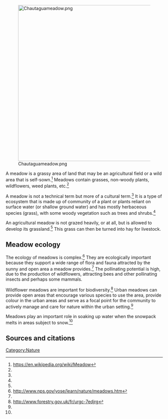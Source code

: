 [[File:Chautaguameadow.png|center|500px]]

A meadow is a grassy area of land that may be an agricultural field or a wild area that is self-sown.<ref name="wp">https://en.wikipedia.org/wiki/Meadow</ref> Meadows contain grasses, non-woody plants, wildflowers, weed plants, etc.<ref name="wp" />

A meadow is not a technical term but more of a cultural term.<ref name="nps" /> It is a type of ecosystem that is made up of community of a plant or plants reliant on surface water (or shallow ground water) and has mostly herbaceous species (grass), with some woody vegetation such as trees and shrubs.<ref name="nps" />

An agricultural meadow is not grazed heavily, or at all, but is allowed to develop its grassland.<ref name="wp" /> This grass can then be turned into hay for livestock.

== Meadow ecology ==
The ecology of meadows is complex.<ref name="nps">http://www.nps.gov/yose/learn/nature/meadows.htm</ref> They are ecologically important because they support a wide range of flora and fauna attracted by the sunny and open area a meadow provides.<ref name="wp" /> The pollinating potential is high, due to the production of wildflowers, attracting bees and other pollinating insects and perhaps some mammals.

Wildflower meadows are important for biodiversity.<ref name="uk">http://www.forestry.gov.uk/fr/urgc-7edjrg</ref> Urban meadows can provide open areas that encourage various species to use the area, provide colour in the urban areas and serve as a focal point for the community to actively manage and care for nature within the urban setting.<ref name="uk" />

Meadows play an important role in soaking up water when the snowpack melts in areas subject to snow.<ref name="nps" /> 

== Sources and citations ==
{{reflist}}

[[Category:Nature]]